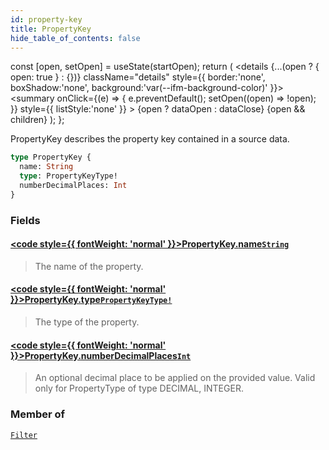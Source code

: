 ```yaml
---
id: property-key
title: PropertyKey
hide_table_of_contents: false
---
```







  const [open, setOpen] = useState(startOpen);
  return (
    <details {...(open ? { open: true } : {})} className="details" style={{ border:'none', boxShadow:'none', background:'var(--ifm-background-color)' }}>
      <summary
        onClick={(e) => {
          e.preventDefault();
          setOpen((open) => !open);
        }}
        style={{ listStyle:'none' }}
      >
      {open ? dataOpen : dataClose}
      </summary>
      {open && children}
    </details>
  );
};




PropertyKey describes the property key contained in a source data.


```graphql
type PropertyKey {
  name: String
  type: PropertyKeyType!
  numberDecimalPlaces: Int
}
```


### Fields

#### [<code style={{ fontWeight: 'normal' }}>PropertyKey.<b>name</b></code>](#)<Bullet />[`String`](/testnet/api/graphql/scalars/string) <Badge class="secondary" text="scalar"/>
> The name of the property.
> 

#### [<code style={{ fontWeight: 'normal' }}>PropertyKey.<b>type</b></code>](#)<Bullet />[`PropertyKeyType!`](/testnet/api/graphql/enums/property-key-type) <Badge class="secondary" text="non-null"/> <Badge class="secondary" text="enum"/>
> The type of the property.
> 

#### [<code style={{ fontWeight: 'normal' }}>PropertyKey.<b>numberDecimalPlaces</b></code>](#)<Bullet />[`Int`](/testnet/api/graphql/scalars/int) <Badge class="secondary" text="scalar"/>
> An optional decimal place to be applied on the provided value.
> Valid only for PropertyType of type DECIMAL, INTEGER.
> 



### Member of

[`Filter`](/testnet/api/graphql/objects/filter)  <Badge class="secondary" text="object"/>

